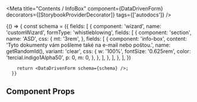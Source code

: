 
<Meta
  title="Contents / InfoBox"
  component={DataDrivenForm}
  decorators={[StorybookProviderDecorator]}
  tags={['autodocs']}
/>

<Canvas>
  <Story name="Heading">
    {() => {
        const schema = ({
          fields: [
            {
              component: 'wizard',
              name: 'customWizard',
              formType: 'whistleblowing',
              fields: [
                {
                  component: 'section',
                  name: 'ASD',
                  css: {
                    mt: '3rem',
                  },
                  fields: [
                    {
                      component: 'info-box',
                      content: 'Tyto dokumenty vám pošleme také na e-mail nebo poštou.',
                      name: getRandomId(),
                      variant: 'clear',
                      css: {
                        w: '100%',
                        fontSize: '0.625rem',
                        color: 'tercial.indigo1Alpha50',
                        p: 0,
                        m: 0,
                      },
                    },
                  ],
                },
              ],
            },
          ],
        })

        return <DataDrivenForm schema={schema} />;
      }}
  </Story>
</Canvas>

## Component Props

<ArgsTable of={Heading} />
